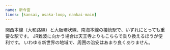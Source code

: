 ```yaml
---
name: 新今宮
lines: [kansai, osaka-loop, nankai-main]
---
```


関西本線（大和路線）と大阪環状線、南海本線の接続駅で、いずれにとっても重要な駅です。
JR難波に向かう場合は天王寺よりもこちらで乗り換えるほうが便利です。
いわゆる新世界の地域で、周囲の治安はあまり良くありません。
